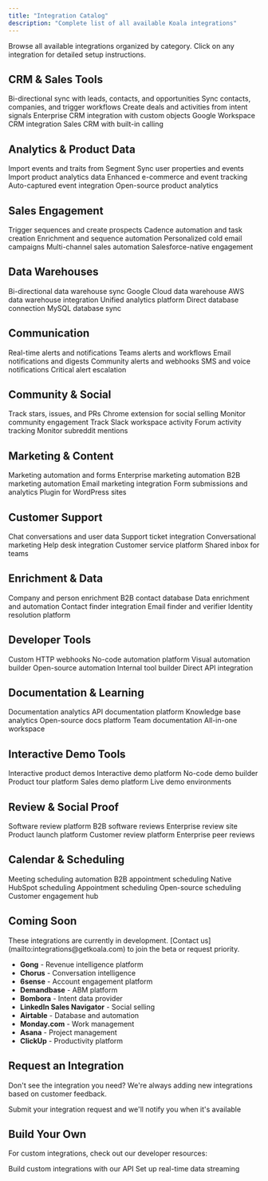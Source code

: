 ```yaml
---
title: "Integration Catalog"
description: "Complete list of all available Koala integrations"
---
```


Browse all available integrations organized by category. Click on any integration for detailed setup instructions.

## CRM & Sales Tools

<CardGroup cols={3}>
  <Card title="Salesforce" icon="salesforce" href="/reference/integrations/crm/salesforce">
    Bi-directional sync with leads, contacts, and opportunities
  </Card>
  
  <Card title="HubSpot" icon="hubspot" href="/reference/integrations/crm/hubspot">
    Sync contacts, companies, and trigger workflows
  </Card>
  
  <Card title="Pipedrive" icon="handshake" href="/reference/integrations/crm/pipedrive">
    Create deals and activities from intent signals
  </Card>
  
  <Card title="Microsoft Dynamics" icon="microsoft" href="/reference/integrations/crm/dynamics">
    Enterprise CRM integration with custom objects
  </Card>
  
  <Card title="Copper" icon="database" href="/reference/integrations/crm/copper">
    Google Workspace CRM integration
  </Card>
  
  <Card title="Close" icon="phone" href="/reference/integrations/crm/close">
    Sales CRM with built-in calling
  </Card>
</CardGroup>

## Analytics & Product Data

<CardGroup cols={3}>
  <Card title="Segment" icon="chart-line" href="/reference/integrations/analytics/segment">
    Import events and traits from Segment
  </Card>
  
  <Card title="Mixpanel" icon="chart-bar" href="/reference/integrations/analytics/mixpanel">
    Sync user properties and events
  </Card>
  
  <Card title="Amplitude" icon="wave" href="/reference/integrations/analytics/amplitude">
    Import product analytics data
  </Card>
  
  <Card title="Google Analytics" icon="google" href="/reference/integrations/analytics/google-analytics">
    Enhanced e-commerce and event tracking
  </Card>
  
  <Card title="Heap" icon="layer-group" href="/reference/integrations/analytics/heap">
    Auto-captured event integration
  </Card>
  
  <Card title="PostHog" icon="chart-pie" href="/reference/integrations/analytics/posthog">
    Open-source product analytics
  </Card>
</CardGroup>

## Sales Engagement

<CardGroup cols={3}>
  <Card title="Outreach" icon="envelope" href="/reference/integrations/engagement/outreach">
    Trigger sequences and create prospects
  </Card>
  
  <Card title="Salesloft" icon="paper-plane" href="/reference/integrations/engagement/salesloft">
    Cadence automation and task creation
  </Card>
  
  <Card title="Apollo" icon="rocket" href="/reference/integrations/engagement/apollo">
    Enrichment and sequence automation
  </Card>
  
  <Card title="Lemlist" icon="mail-bulk" href="/reference/integrations/engagement/lemlist">
    Personalized cold email campaigns
  </Card>
  
  <Card title="Reply.io" icon="reply" href="/reference/integrations/engagement/reply">
    Multi-channel sales automation
  </Card>
  
  <Card title="Groove" icon="users" href="/reference/integrations/engagement/groove">
    Salesforce-native engagement
  </Card>
</CardGroup>

## Data Warehouses

<CardGroup cols={3}>
  <Card title="Snowflake" icon="snowflake" href="/reference/integrations/data/snowflake">
    Bi-directional data warehouse sync
  </Card>
  
  <Card title="BigQuery" icon="google" href="/reference/integrations/data/bigquery">
    Google Cloud data warehouse
  </Card>
  
  <Card title="Redshift" icon="amazon" href="/reference/integrations/data/redshift">
    AWS data warehouse integration
  </Card>
  
  <Card title="Databricks" icon="database" href="/reference/integrations/data/databricks">
    Unified analytics platform
  </Card>
  
  <Card title="PostgreSQL" icon="database" href="/reference/integrations/data/postgresql">
    Direct database connection
  </Card>
  
  <Card title="MySQL" icon="database" href="/reference/integrations/data/mysql">
    MySQL database sync
  </Card>
</CardGroup>

## Communication

<CardGroup cols={3}>
  <Card title="Slack" icon="slack" href="/reference/integrations/communication/slack">
    Real-time alerts and notifications
  </Card>
  
  <Card title="Microsoft Teams" icon="microsoft" href="/reference/integrations/communication/teams">
    Teams alerts and workflows
  </Card>
  
  <Card title="Email" icon="envelope" href="/reference/integrations/communication/email">
    Email notifications and digests
  </Card>
  
  <Card title="Discord" icon="discord" href="/reference/integrations/communication/discord">
    Community alerts and webhooks
  </Card>
  
  <Card title="Twilio" icon="sms" href="/reference/integrations/communication/twilio">
    SMS and voice notifications
  </Card>
  
  <Card title="PagerDuty" icon="bell" href="/reference/integrations/communication/pagerduty">
    Critical alert escalation
  </Card>
</CardGroup>

## Community & Social

<CardGroup cols={3}>
  <Card title="GitHub" icon="github" href="/reference/integrations/social/github">
    Track stars, issues, and PRs
  </Card>
  
  <Card title="LinkedIn" icon="linkedin" href="/reference/integrations/social/linkedin">
    Chrome extension for social selling
  </Card>
  
  <Card title="Discord Community" icon="discord" href="/reference/integrations/social/discord">
    Monitor community engagement
  </Card>
  
  <Card title="Slack Community" icon="slack" href="/reference/integrations/social/slack-community">
    Track Slack workspace activity
  </Card>
  
  <Card title="Discourse" icon="comments" href="/reference/integrations/social/discourse">
    Forum activity tracking
  </Card>
  
  <Card title="Reddit" icon="reddit" href="/reference/integrations/social/reddit">
    Monitor subreddit mentions
  </Card>
</CardGroup>

## Marketing & Content

<CardGroup cols={3}>
  <Card title="HubSpot Marketing" icon="hubspot" href="/reference/integrations/marketing/hubspot">
    Marketing automation and forms
  </Card>
  
  <Card title="Marketo" icon="adobe" href="/reference/integrations/marketing/marketo">
    Enterprise marketing automation
  </Card>
  
  <Card title="Pardot" icon="salesforce" href="/reference/integrations/marketing/pardot">
    B2B marketing automation
  </Card>
  
  <Card title="Mailchimp" icon="mailchimp" href="/reference/integrations/marketing/mailchimp">
    Email marketing integration
  </Card>
  
  <Card title="Webflow" icon="webflow" href="/reference/integrations/marketing/webflow">
    Form submissions and analytics
  </Card>
  
  <Card title="WordPress" icon="wordpress" href="/reference/integrations/marketing/wordpress">
    Plugin for WordPress sites
  </Card>
</CardGroup>

## Customer Support

<CardGroup cols={3}>
  <Card title="Intercom" icon="intercom" href="/reference/integrations/support/intercom">
    Chat conversations and user data
  </Card>
  
  <Card title="Zendesk" icon="headset" href="/reference/integrations/support/zendesk">
    Support ticket integration
  </Card>
  
  <Card title="Drift" icon="comment" href="/reference/integrations/support/drift">
    Conversational marketing
  </Card>
  
  <Card title="Freshdesk" icon="ticket" href="/reference/integrations/support/freshdesk">
    Help desk integration
  </Card>
  
  <Card title="Help Scout" icon="life-ring" href="/reference/integrations/support/helpscout">
    Customer service platform
  </Card>
  
  <Card title="Front" icon="inbox" href="/reference/integrations/support/front">
    Shared inbox for teams
  </Card>
</CardGroup>

## Enrichment & Data

<CardGroup cols={3}>
  <Card title="Clearbit" icon="user-check" href="/reference/integrations/enrichment/clearbit">
    Company and person enrichment
  </Card>
  
  <Card title="ZoomInfo" icon="search" href="/reference/integrations/enrichment/zoominfo">
    B2B contact database
  </Card>
  
  <Card title="Clay" icon="cube" href="/reference/integrations/enrichment/clay">
    Data enrichment and automation
  </Card>
  
  <Card title="Lusha" icon="id-card" href="/reference/integrations/enrichment/lusha">
    Contact finder integration
  </Card>
  
  <Card title="Hunter" icon="envelope-open" href="/reference/integrations/enrichment/hunter">
    Email finder and verifier
  </Card>
  
  <Card title="FullContact" icon="address-book" href="/reference/integrations/enrichment/fullcontact">
    Identity resolution platform
  </Card>
</CardGroup>

## Developer Tools

<CardGroup cols={3}>
  <Card title="Webhooks" icon="webhook" href="/reference/integrations/developer/webhooks">
    Custom HTTP webhooks
  </Card>
  
  <Card title="Zapier" icon="bolt" href="/reference/integrations/developer/zapier">
    No-code automation platform
  </Card>
  
  <Card title="Make (Integromat)" icon="cogs" href="/reference/integrations/developer/make">
    Visual automation builder
  </Card>
  
  <Card title="n8n" icon="flow-chart" href="/reference/integrations/developer/n8n">
    Open-source automation
  </Card>
  
  <Card title="Retool" icon="tools" href="/reference/integrations/developer/retool">
    Internal tool builder
  </Card>
  
  <Card title="API" icon="code" href="/reference/api/overview">
    Direct API integration
  </Card>
</CardGroup>

## Documentation & Learning

<CardGroup cols={3}>
  <Card title="Mintlify" icon="book" href="/reference/integrations/docs/mintlify">
    Documentation analytics
  </Card>
  
  <Card title="ReadMe" icon="file-alt" href="/reference/integrations/docs/readme">
    API documentation platform
  </Card>
  
  <Card title="GitBook" icon="book-open" href="/reference/integrations/docs/gitbook">
    Knowledge base analytics
  </Card>
  
  <Card title="Docusaurus" icon="dinosaur" href="/reference/integrations/docs/docusaurus">
    Open-source docs platform
  </Card>
  
  <Card title="Confluence" icon="atlassian" href="/reference/integrations/docs/confluence">
    Team documentation
  </Card>
  
  <Card title="Notion" icon="notion" href="/reference/integrations/docs/notion">
    All-in-one workspace
  </Card>
</CardGroup>

## Interactive Demo Tools

<CardGroup cols={3}>
  <Card title="Navattic" icon="play-circle" href="/reference/integrations/demo/navattic">
    Interactive product demos
  </Card>
  
  <Card title="Arcade" icon="gamepad" href="/reference/integrations/demo/arcade">
    Interactive demo platform
  </Card>
  
  <Card title="Storylane" icon="film" href="/reference/integrations/demo/storylane">
    No-code demo builder
  </Card>
  
  <Card title="Tourial" icon="route" href="/reference/integrations/demo/tourial">
    Product tour platform
  </Card>
  
  <Card title="Walnut" icon="presentation" href="/reference/integrations/demo/walnut">
    Sales demo platform
  </Card>
  
  <Card title="TestBox" icon="box" href="/reference/integrations/demo/testbox">
    Live demo environments
  </Card>
</CardGroup>

## Review & Social Proof

<CardGroup cols={3}>
  <Card title="G2" icon="star" href="/reference/integrations/reviews/g2">
    Software review platform
  </Card>
  
  <Card title="Capterra" icon="medal" href="/reference/integrations/reviews/capterra">
    B2B software reviews
  </Card>
  
  <Card title="TrustRadius" icon="shield-check" href="/reference/integrations/reviews/trustradius">
    Enterprise review site
  </Card>
  
  <Card title="Product Hunt" icon="product-hunt" href="/reference/integrations/reviews/producthunt">
    Product launch platform
  </Card>
  
  <Card title="Trustpilot" icon="star-half" href="/reference/integrations/reviews/trustpilot">
    Customer review platform
  </Card>
  
  <Card title="Gartner Peer Insights" icon="chart-network" href="/reference/integrations/reviews/gartner">
    Enterprise peer reviews
  </Card>
</CardGroup>

## Calendar & Scheduling

<CardGroup cols={3}>
  <Card title="Calendly" icon="calendar" href="/reference/integrations/calendar/calendly">
    Meeting scheduling automation
  </Card>
  
  <Card title="Chili Piper" icon="pepper-hot" href="/reference/integrations/calendar/chilipiper">
    B2B appointment scheduling
  </Card>
  
  <Card title="HubSpot Meetings" icon="hubspot" href="/reference/integrations/calendar/hubspot-meetings">
    Native HubSpot scheduling
  </Card>
  
  <Card title="Acuity" icon="calendar-check" href="/reference/integrations/calendar/acuity">
    Appointment scheduling
  </Card>
  
  <Card title="Cal.com" icon="calendar-alt" href="/reference/integrations/calendar/cal">
    Open-source scheduling
  </Card>
  
  <Card title="OnceHub" icon="clock" href="/reference/integrations/calendar/oncehub">
    Customer engagement hub
  </Card>
</CardGroup>

## Coming Soon

<Info>
These integrations are currently in development. [Contact us](mailto:integrations@getkoala.com) to join the beta or request priority.
</Info>

- **Gong** - Revenue intelligence platform
- **Chorus** - Conversation intelligence
- **6sense** - Account engagement platform
- **Demandbase** - ABM platform
- **Bombora** - Intent data provider
- **LinkedIn Sales Navigator** - Social selling
- **Airtable** - Database and automation
- **Monday.com** - Work management
- **Asana** - Project management
- **ClickUp** - Productivity platform

## Request an Integration

Don't see the integration you need? We're always adding new integrations based on customer feedback.

<Card title="Request Integration" icon="plus" href="https://getkoala.com/integrations/request">
  Submit your integration request and we'll notify you when it's available
</Card>

## Build Your Own

For custom integrations, check out our developer resources:

<CardGroup cols={2}>
  <Card title="API Documentation" icon="code" href="/reference/api/overview">
    Build custom integrations with our API
  </Card>
  
  <Card title="Webhook Guide" icon="webhook" href="/reference/integrations/developer/webhooks">
    Set up real-time data streaming
  </Card>
</CardGroup>